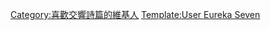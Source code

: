 {{Userbox
  |id={{lang|ja|Eureka Seven}}
  |id-c=#7C8BE2
  |id-s=12
  |id-fc = Red
  |info=這個用戶最喜歡[[交響詩篇]]。
  |info-c=#7C8BE2
  |info-s=9
  |info-fc  = Black
  |border-c=#4B0080
}}

<includeonly>[[Category:喜歡交響詩篇的維基人]]</includeonly>
<noinclude>[[Category:動畫用戶框模板|Template:User Eureka Seven]] </noinclude>